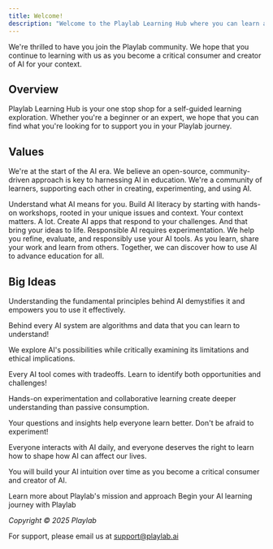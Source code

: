 ```yaml
---
title: Welcome!
description: "Welcome to the Playlab Learning Hub where you can learn about all things Playlab"
---
```

<Note>
We're thrilled to have you join the Playlab community. We hope that you continue to learning with us as you become a critical consumer and creator of AI for your context.
</Note>

## <Icon icon="compass" size="24" className="inline-block align-text-bottom" /> Overview

Playlab Learning Hub is your one stop shop for a self-guided learning exploration. Whether you're a beginner or an expert, we hope that you can find what you're looking for to support you in your Playlab journey.

<Divider />

## <Icon icon="heart" size="24" className="inline-block align-text-bottom" /> Values

We're at the start of the AI era. We believe an open-source, community-driven approach is key to harnessing AI in education. We're a community of learners, supporting each other in creating, experimenting, and using AI.

<CardGroup cols={2}>
  <Card
    title="Learn"
    icon="book-open"
  >
    Understand what AI means for you. Build AI literacy by starting with hands-on workshops, rooted in your unique issues and context.
  </Card>
  <Card
    title="Create"
    icon="wrench"
  >
    Your context matters. A lot. Create AI apps that respond to your challenges. And that bring your ideas to life.
  </Card>
  <Card
    title="Experiment"
    icon="flask"
  >
    Responsible AI requires experimentation. We help you refine, evaluate, and responsibly use your AI tools.
  </Card>
  <Card
    title="Share"
    icon="users"
  >
    As you learn, share your work and learn from others. Together, we can discover how to use AI to advance education for all.
  </Card>
</CardGroup>

<Divider />

## <Icon icon="lightbulb" size="24" className="inline-block align-text-bottom" /> Big Ideas

<Accordion title="AI isn't magic... it's math" icon="circle-info" defaultOpen>
  Understanding the fundamental principles behind AI demystifies it and empowers you to use it effectively.
  
  Behind every AI system are algorithms and data that you can learn to understand!
</Accordion>

<Accordion title="AI has both great potential and great risks" icon="triangle-exclamation">
  We explore AI's possibilities while critically examining its limitations and ethical implications.
  
  Every AI tool comes with tradeoffs. Learn to identify both opportunities and challenges!
</Accordion>

<Accordion title="To learn about AI, you have to play with AI in community" icon="circle-check">
  Hands-on experimentation and collaborative learning create deeper understanding than passive consumption.
  
  Your questions and insights help everyone learn better. Don't be afraid to experiment!
</Accordion>

<Accordion title="You're already an AI person" icon="note-sticky">
  Everyone interacts with AI daily, and everyone deserves the right to learn how to shape how AI can affect our lives.
  
  You will build your AI intuition over time as you become a critical consumer and creator of AI.
</Accordion>

<Divider />

<CardGroup cols={2}>
  <Card
    title="Overview"
    icon="circle-info"
    href="/features/overview"
  >
    Learn more about Playlab's mission and approach
  </Card>
  <Card
    title="Getting Started"
    icon="rocket"
    href="/getting-started"
  >
    Begin your AI learning journey with Playlab
  </Card>
</CardGroup>

*Copyright © 2025 Playlab*

For support, please email us at support@playlab.ai
